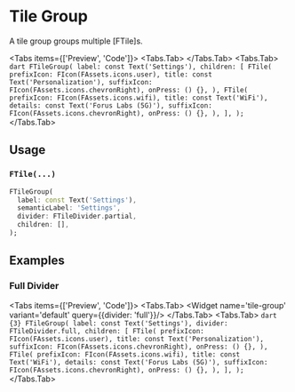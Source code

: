 
# Tile Group
A tile group groups multiple [FTile]s.

<LinkBadgeGroup>
    <LinkBadge label="API Reference" href="https://pub.dev/documentation/forui/latest/forui.widgets.tile/forui.widgets.tile-library.html"/>
</LinkBadgeGroup>

<Tabs items={['Preview', 'Code']}>
  <Tabs.Tab>
    <Widget name='tile-group' variant='default' query={{}}/>
  </Tabs.Tab>
  <Tabs.Tab>
    ```dart
    FTileGroup(
      label: const Text('Settings'),
      children: [
        FTile(
          prefixIcon: FIcon(FAssets.icons.user),
          title: const Text('Personalization'),
          suffixIcon: FIcon(FAssets.icons.chevronRight),
          onPress: () {},
        ),
        FTile(
          prefixIcon: FIcon(FAssets.icons.wifi),
          title: const Text('WiFi'),
          details: const Text('Forus Labs (5G)'),
          suffixIcon: FIcon(FAssets.icons.chevronRight),
          onPress: () {},
        ),
      ],
    );
    ```
  </Tabs.Tab>
</Tabs>

## Usage

### `FTile(...)`

```dart
FTileGroup(
  label: const Text('Settings'),
  semanticLabel: 'Settings',
  divider: FTileDivider.partial,
  children: [],
);
```

## Examples

### Full Divider

<Tabs items={['Preview', 'Code']}>
  <Tabs.Tab>
    <Widget name='tile-group' variant='default' query={{divider: 'full'}}/>
  </Tabs.Tab>
  <Tabs.Tab>
    ```dart {3}
    FTileGroup(
      label: const Text('Settings'),
      divider: FTileDivider.full,
      children: [
        FTile(
          prefixIcon: FIcon(FAssets.icons.user),
          title: const Text('Personalization'),
          suffixIcon: FIcon(FAssets.icons.chevronRight),
          onPress: () {},
        ),
        FTile(
          prefixIcon: FIcon(FAssets.icons.wifi),
          title: const Text('WiFi'),
          details: const Text('Forus Labs (5G)'),
          suffixIcon: FIcon(FAssets.icons.chevronRight),
          onPress: () {},
        ),
      ],
    );
    ```
  </Tabs.Tab>
</Tabs>
